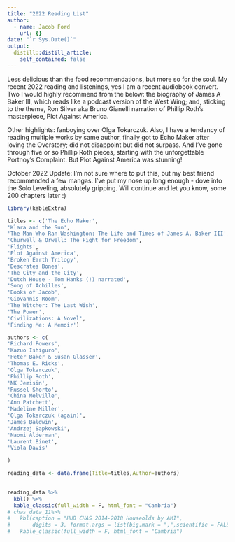 ```yaml
---
title: "2022 Reading List"
author:
  - name: Jacob Ford
    url: {}
date: "`r Sys.Date()`"
output:
  distill::distill_article:
    self_contained: false
---
```




Less delicious than the food recommendations, but more so for the soul. My recent 2022 reading and listenings, yes I am a recent audiobook convert. Two I would highly recommend from the below: the biography of James A Baker III, which reads like a podcast version of the West Wing; and, sticking to the theme, Ron Silver aka Bruno Gianelli narration of Phillip Roth's masterpiece, Plot Against America. 

Other highlights: fanboying over Olga Tokarczuk. Also, I have a tendancy of reading multiple works by same author, finally got to Echo Maker after loving the Overstory; did not disappoint but did not surpass. And I've gone through five or so Phillip Roth pieces, starting with the unforgettable Portnoy's Complaint. But Plot Against America was stunning!  

October 2022 Update: I'm not sure where to put this, but my best friend recommended a few mangas. I've put my nose up long enough - dove into the Solo Leveling, absolutely gripping. Will continue and let you know, some 200 chapters later :) 

```r

library(kableExtra)

titles <- c('The Echo Maker',
'Klara and the Sun',
'The Man Who Ran Washington: The Life and Times of James A. Baker III',
'Churwell & Orwell: The Fight for Freedom',
'Flights',
'Plot Against America',
'Broken Earth Trilogy',
'Descrates Bones',
'The City and the City',
'Dutch House - Tom Hanks (!) narrated',
'Song of Achilles',
'Books of Jacob',
'Giovannis Room',
'The Witcher: The Last Wish',
'The Power',
'Civilizations: A Novel',
'Finding Me: A Memoir')

authors <- c(
'Richard Powers',
'Kazuo Ishiguro',
'Peter Baker & Susan Glasser',
'Thomas E. Ricks',
'Olga Tokarczuk',
'Phillip Roth',
'NK Jemisin',
'Russel Shorto',
'China Melville',
'Ann Patchett',
'Madeline Miller',
'Olga Tokarczuk (again)',
'James Baldwin',
'Andrzej Sapkowski',
'Naomi Alderman',
'Laurent Binet',
'Viola Davis'

)

reading_data <- data.frame(Title=titles,Author=authors)
                           

reading_data %>%
  kbl() %>%
  kable_classic(full_width = F, html_font = "Cambria")
# chas_data_11%>%
#   kbl(caption = "HUD CHAS 2014-2018 Houseolds by AMI",
#       digits = 3, format.args = list(big.mark = ",",scientific = FALSE)) %>%
#   kable_classic(full_width = F, html_font = "Cambria")
```

